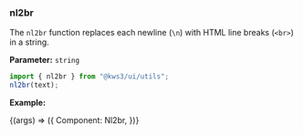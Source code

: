 
<Version />

<Meta title="Utils/2. Examples/Nl2br" />

### nl2br

The `nl2br` function replaces each newline (`\n`) with HTML line breaks (`<br>`) in a string.

**Parameter:**
`string`

```js
import { nl2br } from "@kws3/ui/utils";
nl2br(text);
```

**Example:**

<Story name="Nl2br" args={{}}>
  {(args) => ({
    Component: Nl2br,
  })}
</Story>
